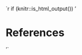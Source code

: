 ```{=latex}
% Trigger ToC creation in LaTeX
\renewcommand{\baselinestretch}{1}\normalsize
```

`r if (knitr::is_html_output()) '

# References {-}
'`